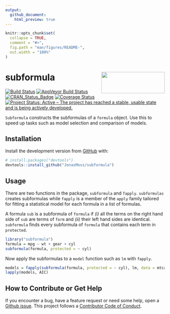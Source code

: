 ```yaml
---
output:
  github_document:
    html_preview: true
---
```


<!-- README.md is generated from README.Rmd. Please edit that file -->

```r
knitr::opts_chunk$set(
  collapse = TRUE,
  comment = "#>",
  fig.path = "man/figures/README-",
  out.width = "100%"
)
```
# subformula <img src="man/figures/logo.png" align="right" width="200" height="67" />

<!-- badges: start -->
[![Build Status](https://travis-ci.com/JonasMoss/subformula.svg?branch=master)](https://travis-ci.com/JonasMoss/subformula)
[![AppVeyor Build Status](https://ci.appveyor.com/api/projects/status/github/JonasMoss/subformula?branch=master&svg=true)](https://ci.appveyor.com/project/JonasMoss/subformula)
[![CRAN_Status_Badge](https://www.r-pkg.org/badges/version/subformula)](https://cran.r-project.org/package=subformula)
[![Coverage Status](https://codecov.io/gh/JonasMoss/subformula/branch/master/graph/badge.svg)](https://codecov.io/gh/JonasMoss/subformula?branch=master)
[![Project Status: Active – The project has reached a stable, usable state and is being actively developed.](https://www.repostatus.org/badges/latest/active.svg)](https://www.repostatus.org/#active)

<!-- badges: end -->

`Subformula` constructs the subformulas of a `formula` object. Use this to 
speed up tasks such as model selection and comparison of models.

## Installation

Install the development version from [GitHub](https://github.com/) with:

``` r
# install.packages("devtools")
devtools::install_github("JonasMoss/subformula")
```
## Usage 

There are two functions in the package, `subformula` and `fapply`. 
`subformulas` creates subformulas while `fapply` is a member of the `apply`
family tailored for fitting a statistical model for each formula in a list
of formulas.

A formula `sub` is a subformula of `formula` if *(i)* all the terms
on the right hand side of `sub` are terms of `form` and *(ii)*
their left hand sides are identical. `subformula` finds every
subformula of `formula` that contains each term in `protected`.

```r
library("subformula")
formula = mpg ~ wt + gear + cyl
subformula(formula, protected = ~ cyl)
```

Now apply the subformulas to a `model` function such as `lm` with `fapply`.

```r
models = fapply(subformula(formula, protected = ~ cyl), lm, data = mtcars)
lapply(models, AIC)
```

## How to Contribute or Get Help
If you encounter a bug, have a feature request or need some help, open a [Github issue](https://github.com/JonasMoss/subformula/issues). This project follows 
a [Contributor Code of Conduct](/CODE-OF-CONDUCT.md).
